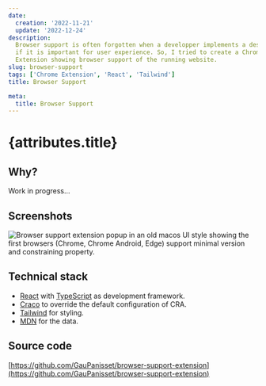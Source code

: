 ```yaml
---
date:
  creation: '2022-11-21'
  update: '2022-12-24'
description:
  Browser support is often forgotten when a developper implements a design, even
  if it is important for user experience. So, I tried to create a Chrome
  Extension showing browser support of the running website.
slug: browser-support
tags: ['Chrome Extension', 'React', 'Tailwind']
title: Browser Support

meta:
  title: Browser Support
---
```



# {attributes.title}

## Why?

Work in progress...

## Screenshots

<Image
  alt="Browser support extension popup in an old macos UI style showing the first browsers (Chrome, Chrome Android, Edge) support minimal version and constraining property."
  caption="Browser support extension popup showing the first browsers support minimal version and constraining property."
  src="https://gaupanisset-blog.s3.eu-west-3.amazonaws.com/browser-support/browser-support-popup.jpg"
/>

## Technical stack

- [React](https://fr.reactjs.org/docs/getting-started.html) with
  [TypeScript](https://www.typescriptlang.org/docs/) as development framework.
- [Craco](https://github.com/dilanx/craco#documentation) to override the default
  configuration of CRA.
- [Tailwind](https://tailwindcss.com/docs) for styling.
- [MDN](https://github.com/mdn/browser-compat-data) for the data.

## Source code

[https://github.com/GauPanisset/browser-support-extension](https://github.com/GauPanisset/browser-support-extension)
